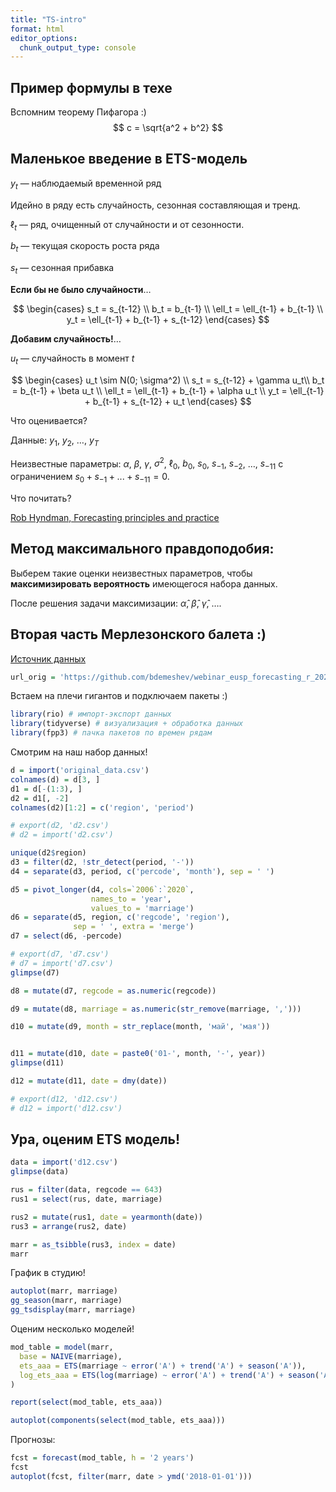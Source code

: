 ```yaml
---
title: "TS-intro"
format: html
editor_options: 
  chunk_output_type: console
---
```


## Пример формулы в техе

Вспомним теорему Пифагора :)
$$
c = \sqrt{a^2 + b^2}
$$


## Маленькое введение в ETS-модель


$y_t$ — наблюдаемый временной ряд

Идейно в ряду есть случайность, сезонная составляющая и тренд.

$\ell_t$ — ряд, очищенный от случайности и от сезонности. 

$b_t$ — текущая скорость роста ряда

$s_t$ — сезонная прибавка

**Если бы не было случайности**...

$$
\begin{cases}
s_t = s_{t-12} \\
b_t = b_{t-1} \\
\ell_t = \ell_{t-1} + b_{t-1} \\
y_t = \ell_{t-1} + b_{t-1} + s_{t-12}
\end{cases}
$$

**Добавим случайность!**...

$u_t$ — случайность в момент $t$

$$
\begin{cases}
u_t \sim N(0; \sigma^2) \\
s_t = s_{t-12} + \gamma u_t\\
b_t = b_{t-1} + \beta u_t \\
\ell_t = \ell_{t-1} + b_{t-1} + \alpha u_t \\
y_t = \ell_{t-1} + b_{t-1} + s_{t-12} + u_t
\end{cases}
$$

Что оценивается?

Данные: $y_1$, $y_2$, ..., $y_T$

Неизвестные параметры: $\alpha$, $\beta$, $\gamma$, $\sigma^2$, $\ell_0$, $b_0$, $s_0$, $s_{-1}$, $s_{-2}$, ..., $s_{-11}$ с ограничением $s_0 + s_{-1} + ... + s_{-11}=0$.

Что почитать? 

[Rob Hyndman, Forecasting principles and practice](https://otexts.com/fpp3/)

## Метод максимального правдоподобия:

Выберем такие оценки неизвестных параметров, чтобы 
**максимизировать вероятность** имеющегося набора данных.

После решения задачи максимизации: $\hat\alpha$, $\hat\beta$, $\hat\gamma$, ....

## Вторая часть Мерлезонского балета :)

[Источник данных](https://fedstat.ru/indicator/33553)

```r
url_orig = 'https://github.com/bdemeshev/webinar_eusp_forecasting_r_2021_03_13/raw/main/original_data.xls'
```

Встаем на плечи гигантов и подключаем пакеты :)
```r
library(rio) # импорт-экспорт данных
library(tidyverse) # визуализация + обработка данных 
library(fpp3) # пачка пакетов по времен рядам
```

Смотрим на наш набор данных!
```r
d = import('original_data.csv')
colnames(d) = d[3, ]
d1 = d[-(1:3), ]
d2 = d1[, -2]
colnames(d2)[1:2] = c('region', 'period')

# export(d2, 'd2.csv')
# d2 = import('d2.csv')

unique(d2$region)
d3 = filter(d2, !str_detect(period, '-'))
d4 = separate(d3, period, c('percode', 'month'), sep = ' ')

d5 = pivot_longer(d4, cols=`2006`:`2020`,
                  names_to = 'year',
                  values_to = 'marriage')
d6 = separate(d5, region, c('regcode', 'region'), 
              sep = ' ', extra = 'merge')
d7 = select(d6, -percode)

# export(d7, 'd7.csv')
# d7 = import('d7.csv')
glimpse(d7)

d8 = mutate(d7, regcode = as.numeric(regcode))

d9 = mutate(d8, marriage = as.numeric(str_remove(marriage, ',')))

d10 = mutate(d9, month = str_replace(month, 'май', 'мая'))


d11 = mutate(d10, date = paste0('01-', month, '-', year))
glimpse(d11)

d12 = mutate(d11, date = dmy(date))

# export(d12, 'd12.csv')
# d12 = import('d12.csv')
```

## Ура, оценим ETS модель!

```r
data = import('d12.csv')
glimpse(data)

rus = filter(data, regcode == 643)
rus1 = select(rus, date, marriage)

rus2 = mutate(rus1, date = yearmonth(date))
rus3 = arrange(rus2, date)

marr = as_tsibble(rus3, index = date)
marr
```

График в студию!

```r
autoplot(marr, marriage)
gg_season(marr, marriage)
gg_tsdisplay(marr, marriage)
```

Оценим несколько моделей!
```r
mod_table = model(marr, 
  base = NAIVE(marriage),
  ets_aaa = ETS(marriage ~ error('A') + trend('A') + season('A')),
  log_ets_aaa = ETS(log(marriage) ~ error('A') + trend('A') + season('A'))
)

report(select(mod_table, ets_aaa))

autoplot(components(select(mod_table, ets_aaa)))
```

Прогнозы:
```r
fcst = forecast(mod_table, h = '2 years')
fcst
autoplot(fcst, filter(marr, date > ymd('2018-01-01')))
```















